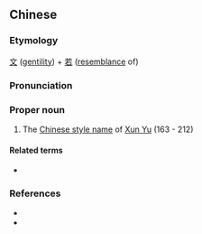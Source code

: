 ==Chinese==
{{zh-forms}}

===Etymology===
[[文]] ([[gentility]]) + [[若]] ([[resemblance]] of)

===Pronunciation===
{{zh-pron
|m=Wénruò
|cat=pn
}}

===Proper noun===
{{zh-proper noun}}

# The [[w:Chinese style name|Chinese style name]] of [[w:Xun Yu|Xun Yu]] (163 - 212)

====Related terms====
* {{l|zh|荀彧}}

===References===
* {{pedialite|荀彧|lang=zh}}
* {{pedialite|Xun Yu}}